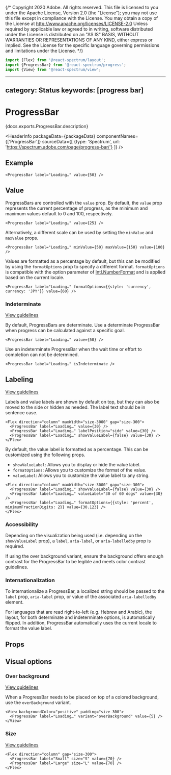 {/* Copyright 2020 Adobe. All rights reserved.
This file is licensed to you under the Apache License, Version 2.0 (the "License");
you may not use this file except in compliance with the License. You may obtain a copy
of the License at http://www.apache.org/licenses/LICENSE-2.0
Unless required by applicable law or agreed to in writing, software distributed under
the License is distributed on an "AS IS" BASIS, WITHOUT WARRANTIES OR REPRESENTATIONS
OF ANY KIND, either express or implied. See the License for the specific language
governing permissions and limitations under the License. */}



```jsx import
import {Flex} from '@react-spectrum/layout';
import {ProgressBar} from '@react-spectrum/progress';
import {View} from '@react-spectrum/view';
```

---
category: Status
keywords: [progress bar]
---

# ProgressBar

<p>{docs.exports.ProgressBar.description}</p>

<HeaderInfo
  packageData={packageData}
  componentNames={['ProgressBar']}
  sourceData={[
    {type: 'Spectrum', url: 'https://spectrum.adobe.com/page/progress-bar/'}
  ]} />

## Example

```tsx example
<ProgressBar label="Loading…" value={50} />
```

## Value

ProgressBars are controlled with the `value` prop.
By default, the `value` prop represents the current percentage of progress, as the minimum and maximum values default to 0 and 100, respectively.

```tsx example
<ProgressBar label="Loading…" value={25} />
```

Alternatively, a different scale can be used by setting the `minValue` and `maxValue` props.

```tsx example
<ProgressBar label="Loading…" minValue={50} maxValue={150} value={100} />
```

Values are formatted as a percentage by default, but this can be modified by using the `formatOptions` prop to specify a different format.
`formatOptions` is compatible with the option parameter of [Intl.NumberFormat](https://developer.mozilla.org/en-US/docs/Web/JavaScript/Reference/Global_Objects/NumberFormat) and is applied based on the current locale.

```tsx example
<ProgressBar label="Loading…" formatOptions={{style: 'currency', currency: 'JPY'}} value={60} />
```

### Indeterminate
[View guidelines](https://spectrum.adobe.com/page/progress-bar/#Indeterminate)

By default, ProgressBars are determinate. Use a determinate ProgressBar when progress can be calculated against a specific goal.

```tsx example
<ProgressBar label="Loading…" value={50} />
```

Use an indeterminate ProgressBar when the wait time or effort to completion can not be determined.

```tsx example
<ProgressBar label="Loading…" isIndeterminate />
```

## Labeling
[View guidelines](https://spectrum.adobe.com/page/progress-bar/#Label)

Labels and value labels are shown by default on top, but they can also be moved to the side or hidden as needed.
The label text should be in sentence case.

```tsx example
<Flex direction="column" maxWidth="size-3000" gap="size-300">
  <ProgressBar label="Loading…" value={30} />
  <ProgressBar label="Loading…" labelPosition="side" value={30} />
  <ProgressBar label="Loading…" showValueLabel={false} value={30} />
</Flex>
```

By default, the value label is formatted as a percentage. This can be customized using the following props.

* `showValueLabel`: Allows you to display or hide the value label.
* `formatOptions`: Allows you to customize the format of the value.
* `valueLabel`: Allows you to customize the value label to any string.

```tsx example
<Flex direction="column" maxWidth="size-3000" gap="size-300">
  <ProgressBar label="Loading…" showValueLabel={false} value={30} />
  <ProgressBar label="Loading…" valueLabel="30 of 60 dogs" value={30} />
  <ProgressBar label="Loading…" formatOptions={{style: 'percent', minimumFractionDigits: 2}} value={30.123} />
</Flex>
```

### Accessibility

Depending on the visualization being used (i.e. depending on the `showValueLabel` prop), a `label`, `aria-label`, or `aria-labelledby` prop is required.

If using the over background variant, ensure the background offers enough contrast for the ProgressBar to be legible and meets color contrast guidelines.

### Internationalization

To internationalize a ProgressBar, a localized string should be passed to the `label` prop, `aria-label` prop, or value of the associated `aria-labelledby` element.

For languages that are read right-to-left (e.g. Hebrew and Arabic), the layout, for both determinate and indeterminate options, is automatically flipped. In addition,
ProgressBar automatically uses the current locale to format the value label.


## Props

<PropTable component={docs.exports.ProgressBar} links={docs.links} />

## Visual options

### Over background
[View guidelines](https://spectrum.adobe.com/page/progress-bar/#Over-background-variant)

When a ProgressBar needs to be placed on top of a colored background, use the `overBackground` variant.

```tsx example
<View backgroundColor="positive" padding="size-300">
  <ProgressBar label="Loading…" variant="overBackground" value={5} />
</View>
```

### Size
[View guidelines](https://spectrum.adobe.com/page/progress-bar/#Size)

```tsx example
<Flex direction="column" gap="size-300">
  <ProgressBar label="Small" size="S" value={70} />
  <ProgressBar label="Large" size="L" value={70} />
</Flex>
```

